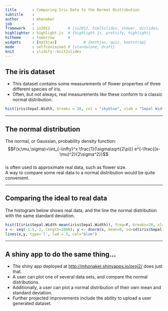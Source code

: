 ```yaml
---
title       : Comparing Iris Data to the Normal Distribution
subtitle    : 
author      : mhonaker
job         : 
framework   : io2012        # {io2012, html5slides, shower, dzslides, ...}
highlighter : highlight.js  # {highlight.js, prettify, highlight}
hitheme     : tomorrow      # 
widgets     : [mathjax]            # {mathjax, quiz, bootstrap}
mode        : selfcontained # {standalone, draft}
knit        : slidify::knit2slides
---
```


## The iris dataset
<ul>
<li>This dataset contains some measurements of flower properties of three different species of iris.</li>
<li>Often, but not always, real measurements like these conform to a classic normal distribution.</li>
</ul>
```r
hist(iris$Sepal.Width, breaks = 20, col = "skyblue", xlab = "Sepal Width", main="")
```

---

## The normal distribution     

The normal, or Gaussian, probability density function:   
$$F(x;\mu,\sigma)=\int_{-\infty}^x \frac{1}{\sigma\sqrt{2\pi}} e^{-\frac{(x-\mu)^2}{2\sigma^2}}$$   
is often used to approximate real data, such as flower size.   
A way to compare some real data to a normal distribution would be quite convenient.

---
   
## Comparing the ideal to real data  
The histogram below shows real data, and the line the normal distribution with the same standard deviation.

```r
hist(I(iris$Sepal.Width-mean(iris$Sepal.Width)), freq=F, breaks=20, xlab="", main="", col="lightblue")
x <- seq(-1.5, 2, length=1000); y <- dnorm(x, mean=0, sd=sd(iris$Sepal.Width))
lines(x,y, type='l', lwd = 3, col="blue")
```
---

## A shiny app to do the same thing...   
<ul>
<li>The shiny app deployed at <a href = "http://mhonaker.shinyapps.io/proj2/">http://mhonaker.shinyapps.io/proj2/</a> does just that.</li>
<li>A user can plot one of several data sets, and compare the normal distributions.</li>
<li>Additionally, a user can plot a normal distribution of their own mean and standard deviation.</li>
<li>Further projected improvements include the ability to upload a user generated dataset.</li>
</ul>

